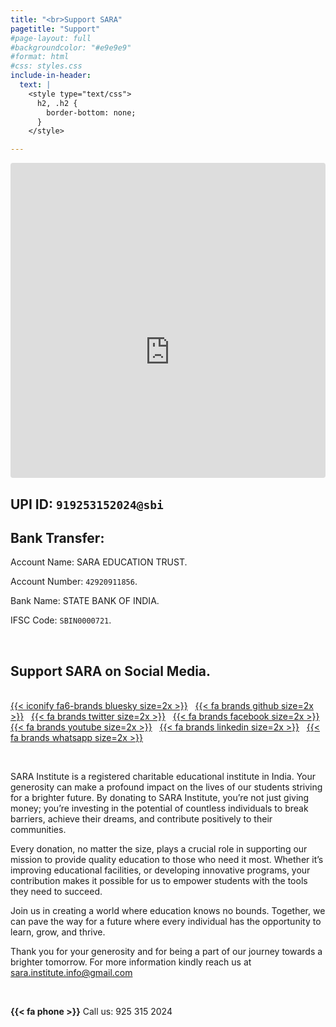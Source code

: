 ```yaml
---
title: "<br>Support SARA"
pagetitle: "Support"
#page-layout: full
#backgroundcolor: "#e9e9e9"
#format: html
#css: styles.css
include-in-header: 
  text: |
    <style type="text/css">
      h2, .h2 {
        border-bottom: none;
      }
    </style>

---
```


<!-- ## [Donations made to the SARA EDUCATION TRUST are NOT eligible for 80G tax exemption.]{.clr-blue} -->

::: {.flex-container}

::: {.layout-grid}

::: {.col}
<div style="position: relative; width: 100%; height: 0; padding-top: 100.0000%;
 padding-bottom: 0; box-shadow: 0 ; margin-top: 1.0em; margin-bottom: 0.0em; overflow: hidden;
 border-radius: 4px; will-change: transform;">
  <iframe loading="lazy" style="position: absolute; width: 101%; height: 120%; top: 0; left: 0; border: none; padding: 0;margin: 0;"
    src="https://www.canva.com/design/DAGh--osRPM/smIoZEP9lLniqpwMUIP2Xg/view?embed" allowfullscreen="allowfullscreen" allow="fullscreen">
  </iframe>
</div>

:::

::: {.col}
## UPI ID: `919253152024@sbi`
:::

::: {.col}
## Bank Transfer:

Account Name: SARA EDUCATION TRUST.

Account Number: `42920911856`.      

Bank Name: STATE BANK OF INDIA.        

IFSC Code: `SBIN0000721`.
:::

::: {.col}
:::

:::
:::

<br>

::: {.col}
::: {.card}

## Support SARA on Social Media.

<br>[{{< iconify fa6-brands bluesky size=2x >}}](https://bsky.app/profile/sarainstitute.bsky.social) &nbsp; [{{< fa brands github size=2x >}}](https://github.com/sara-edu) &nbsp; [{{< fa brands twitter size=2x >}}](https://twitter.com/sara_institute) &nbsp; [{{< fa brands facebook size=2x >}}](https://www.facebook.com/profile.php?id=61564043738390) &nbsp; [{{< fa brands youtube size=2x >}}](https://www.youtube.com/@SARADataScience) &nbsp; [{{< fa brands linkedin size=2x >}}](https://www.linkedin.com/company/sara-institute/) &nbsp; [{{< fa brands whatsapp size=2x >}}](https://whatsapp.com/channel/0029Va4r7rGLCoWycMwThl2J)

<br>

SARA Institute is a registered charitable educational institute in India. Your generosity can make a profound impact on the lives of our students striving for a brighter future. By donating to SARA Institute, you're not just giving money; you're investing in the potential of countless individuals to break barriers, achieve their dreams, and contribute positively to their communities.

Every donation, no matter the size, plays a crucial role in supporting our mission to provide quality education to those who need it most. Whether it's improving educational facilities, or developing innovative programs, your contribution makes it possible for us to empower students with the tools they need to succeed.

Join us in creating a world where education knows no bounds. Together, we can pave the way for a future where every individual has the opportunity to learn, grow, and thrive.

Thank you for your generosity and for being a part of our journey towards a brighter tomorrow. For more information kindly reach us at <sara.institute.info@gmail.com>

<br>

**{{< fa phone >}}**
Call us: 925 315 2024 

<br>

:::
:::

<br>

